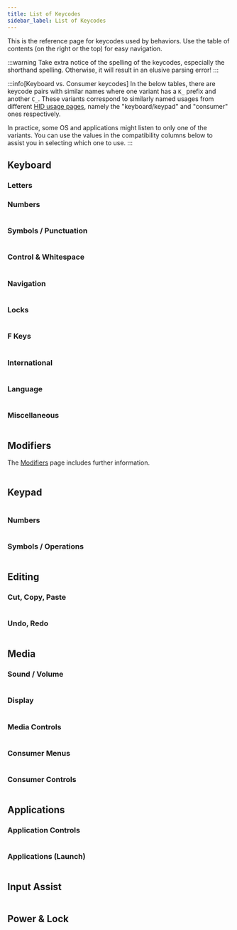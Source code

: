 ```yaml
---
title: List of Keycodes
sidebar_label: List of Keycodes
---
```



This is the reference page for keycodes used by behaviors. Use the table of contents (on the right or the top) for easy navigation.

:::warning
Take extra notice of the spelling of the keycodes, especially the shorthand spelling.
Otherwise, it will result in an elusive parsing error!
:::

:::info[Keyboard vs. Consumer keycodes]
In the below tables, there are keycode pairs with similar names where one variant has a `K_` prefix and another `C_`.
These variants correspond to similarly named usages from different [HID usage pages](https://usb.org/sites/default/files/hut1_2.pdf#page=16),
namely the "keyboard/keypad" and "consumer" ones respectively.

In practice, some OS and applications might listen to only one of the variants.
You can use the values in the compatibility columns below to assist you in selecting which one to use.
:::

<OsLegend />
<ToastyContainer />

## Keyboard

### Letters

<Table group="keyboard-letters" />

### Numbers

<Table group="keyboard-numbers" />

### Symbols / Punctuation

<Table group="keyboard-symbols" />

### Control & Whitespace

<Table group="keyboard-control-whitespace" />

### Navigation

<Table group="keyboard-navigation" />

### Locks

<Table group="keyboard-locks" />

### F Keys

<Table group="keyboard-fkeys" />

### International

<Table group="keyboard-international" />

### Language

<Table group="keyboard-language" />

### Miscellaneous

<Table group="keyboard-miscellaneous" />

## Modifiers

The [Modifiers](modifiers.mdx) page includes further information.

<Table group="keyboard-modifiers" />

## Keypad

<Table group="keypad" />

### Numbers

<Table group="keypad-numbers" />

### Symbols / Operations

<Table group="keypad-operations" />

## Editing

### Cut, Copy, Paste

<Table group="cut-copy-paste" />

### Undo, Redo

<Table group="undo-redo" />

## Media

### Sound / Volume

<Table group="sound" />

### Display

<Table group="display" />

### Media Controls

<Table group="media-controls" />

### Consumer Menus

<Table group="consumer-menus" />

### Consumer Controls

<Table group="consumer-controls" />

## Applications

### Application Controls

<Table group="application-controls" />

### Applications (Launch)

<Table group="applications" />

## Input Assist

<Table group="input-assist" />

## Power & Lock

<Table group="power" />
